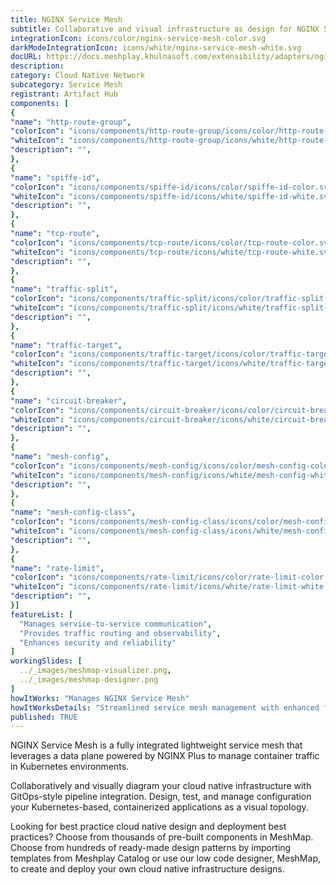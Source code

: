 ```yaml
---
title: NGINX Service Mesh
subtitle: Collaborative and visual infrastructure as design for NGINX Service Mesh
integrationIcon: icons/color/nginx-service-mesh-color.svg
darkModeIntegrationIcon: icons/white/nginx-service-mesh-white.svg
docURL: https://docs.meshplay.khulnasoft.com/extensibility/adapters/nginx-sm
description: 
category: Cloud Native Network
subcategory: Service Mesh
registrant: Artifact Hub
components: [
{
"name": "http-route-group",
"colorIcon": "icons/components/http-route-group/icons/color/http-route-group-color.svg",
"whiteIcon": "icons/components/http-route-group/icons/white/http-route-group-white.svg",
"description": "",
},
{
"name": "spiffe-id",
"colorIcon": "icons/components/spiffe-id/icons/color/spiffe-id-color.svg",
"whiteIcon": "icons/components/spiffe-id/icons/white/spiffe-id-white.svg",
"description": "",
},
{
"name": "tcp-route",
"colorIcon": "icons/components/tcp-route/icons/color/tcp-route-color.svg",
"whiteIcon": "icons/components/tcp-route/icons/white/tcp-route-white.svg",
"description": "",
},
{
"name": "traffic-split",
"colorIcon": "icons/components/traffic-split/icons/color/traffic-split-color.svg",
"whiteIcon": "icons/components/traffic-split/icons/white/traffic-split-white.svg",
"description": "",
},
{
"name": "traffic-target",
"colorIcon": "icons/components/traffic-target/icons/color/traffic-target-color.svg",
"whiteIcon": "icons/components/traffic-target/icons/white/traffic-target-white.svg",
"description": "",
},
{
"name": "circuit-breaker",
"colorIcon": "icons/components/circuit-breaker/icons/color/circuit-breaker-color.svg",
"whiteIcon": "icons/components/circuit-breaker/icons/white/circuit-breaker-white.svg",
"description": "",
},
{
"name": "mesh-config",
"colorIcon": "icons/components/mesh-config/icons/color/mesh-config-color.svg",
"whiteIcon": "icons/components/mesh-config/icons/white/mesh-config-white.svg",
"description": "",
},
{
"name": "mesh-config-class",
"colorIcon": "icons/components/mesh-config-class/icons/color/mesh-config-class-color.svg",
"whiteIcon": "icons/components/mesh-config-class/icons/white/mesh-config-class-white.svg",
"description": "",
},
{
"name": "rate-limit",
"colorIcon": "icons/components/rate-limit/icons/color/rate-limit-color.svg",
"whiteIcon": "icons/components/rate-limit/icons/white/rate-limit-white.svg",
"description": "",
}]
featureList: [
  "Manages service-to-service communication",
  "Provides traffic routing and observability",
  "Enhances security and reliability"
]
workingSlides: [
  ../_images/meshmap-visualizer.png,
  ../_images/meshmap-designer.png
]
howItWorks: "Manages NGINX Service Mesh"
howItWorksDetails: "Streamlined service mesh management with enhanced features in Kubernetes"
published: TRUE
---
```

<p>
NGINX Service Mesh is a fully integrated lightweight service mesh that leverages a data plane powered by NGINX Plus to manage container traffic in Kubernetes environments.
</p>
<p>
    Collaboratively and visually diagram your cloud native infrastructure with GitOps-style pipeline integration. Design, test, and manage configuration your Kubernetes-based, containerized applications as a visual topology.
</p>
<p>
    Looking for best practice cloud native design and deployment best practices? Choose from thousands of pre-built components in MeshMap. Choose from hundreds of ready-made design patterns by importing templates from Meshplay Catalog or use our low code designer, MeshMap, to create and deploy your own cloud native infrastructure designs.
</p>
